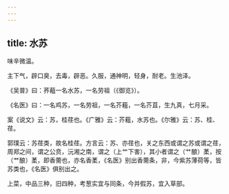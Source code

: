 ```yaml
---
---
---
```

title: 水苏
---



味辛微温。

主下气，辟口臭，去毒，辟恶。久服，通神明，轻身，耐老。生池泽。

《吴普》曰：荞蒩一名水苏，一名劳祖（《御览》）。

《名医》曰：一名鸡苏，一名劳祖，一名芥蒩，一名芥苴，生九真，七月采。

案《说文》云：苏，桂荏也。《广雅》云：芥蒩，水苏也。《尔雅》云：苏、桂、荏。

郭璞云：苏荏类，故名桂荏。方言云：苏、亦荏也，关之东西或谓之苏或谓之荏，周郑之间，谓之公贲，沅湘之南，谓之（上艹下害），其小者谓之（艹酿）葇，按（艹酿）葇，即香薷也，亦名香葇，《名医》别出香薷条，非，今紫苏薄荷等，皆苏类也，《名医》俱别出之。

上菜，中品三种，旧四种，考葱实宜与同条，今并假苏，宜入草部。
